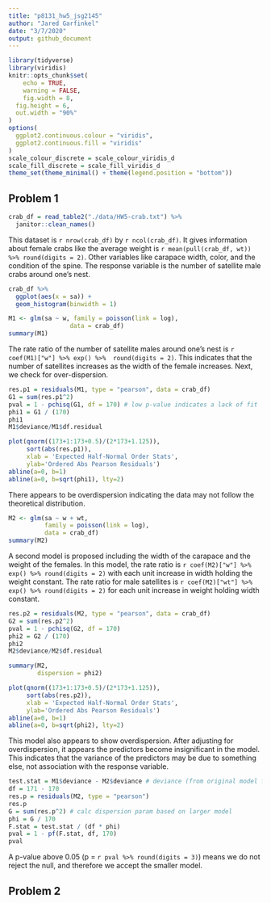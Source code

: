```yaml
---
title: "p8131_hw5_jsg2145"
author: "Jared Garfinkel"
date: "3/7/2020"
output: github_document
---
```


```r
library(tidyverse)
library(viridis)
knitr::opts_chunk$set(
	echo = TRUE,
	warning = FALSE,
	fig.width = 8, 
  fig.height = 6,
  out.width = "90%"
)
options(
  ggplot2.continuous.colour = "viridis",
  ggplot2.continuous.fill = "viridis"
)
scale_colour_discrete = scale_colour_viridis_d
scale_fill_discrete = scale_fill_viridis_d
theme_set(theme_minimal() + theme(legend.position = "bottom"))
```

## Problem 1

```r
crab_df = read_table2("./data/HW5-crab.txt") %>% 
  janitor::clean_names()

```

This dataset is `r nrow(crab_df)` by `r ncol(crab_df)`. It gives information about female crabs like the average weight is `r mean(pull(crab_df, wt)) %>% round(digits = 2)`. Other variables like carapace width, color, and the condition of the spine. The response variable is the number of satellite male crabs around one's nest.

```r
crab_df %>% 
  ggplot(aes(x = sa)) +
  geom_histogram(binwidth = 1)
```


```r
M1 <- glm(sa ~ w, family = poisson(link = log), 
                 data = crab_df)
summary(M1)
```


The rate ratio of the number of satellite males around one's nest is `r coef(M1)["w"] %>% exp() %>%  round(digits = 2)`. This indicates that the number of satellites increases as the width of the female increases. Next, we check for over-dispersion.

```r
res.p1 = residuals(M1, type = "pearson", data = crab_df)
G1 = sum(res.p1^2)
pval = 1 - pchisq(G1, df = 170) # low p-value indicates a lack of fit
phi1 = G1 / (170)
phi1
M1$deviance/M1$df.residual
```

```r
plot(qnorm((173+1:173+0.5)/(2*173+1.125)),
     sort(abs(res.p1)), 
     xlab = 'Expected Half-Normal Order Stats',
     ylab='Ordered Abs Pearson Residuals')
abline(a=0, b=1)
abline(a=0, b=sqrt(phi1), lty=2)
```

There appears to be overdispersion indicating the data may not follow the theoretical distribution.

```r
M2 <- glm(sa ~ w + wt, 
          family = poisson(link = log), 
          data = crab_df)
summary(M2)
```


A second model is proposed including the width of the carapace and the weight of the females. In this model, the rate ratio is `r coef(M2)["w"] %>% exp() %>% round(digits = 2)` with each unit increase in width holding the weight constant. The rate ratio for male satellites is `r coef(M2)["wt"] %>% exp() %>% round(digits = 2)` for each unit increase in weight holding width constant.

```r
res.p2 = residuals(M2, type = "pearson", data = crab_df)
G2 = sum(res.p2^2)
pval = 1 - pchisq(G2, df = 170)
phi2 = G2 / (170)
phi2
M2$deviance/M2$df.residual

summary(M2,
        dispersion = phi2)
```

```r
plot(qnorm((173+1:173+0.5)/(2*173+1.125)),
     sort(abs(res.p2)), 
     xlab = 'Expected Half-Normal Order Stats',
     ylab='Ordered Abs Pearson Residuals')
abline(a=0, b=1)
abline(a=0, b=sqrt(phi2), lty=2)
```

This model also appears to show overdispersion. After adjusting for overdispersion, it appears the predictors become insignificant in the model. This indicates that the variance of the predictors may be due to something else, not association with the response variable.

```r
test.stat = M1$deviance - M2$deviance # deviance (from original model fitting)
df = 171 - 170
res.p = residuals(M2, type = "pearson")  
res.p 
G = sum(res.p^2) # calc dispersion param based on larger model
phi = G / 170
F.stat = test.stat / (df * phi)
pval = 1 - pf(F.stat, df, 170)
pval
```

A p-value above 0.05 (p = `r pval %>% round(digits = 3)`) means we do not reject the null, and therefore we accept the smaller model.

## Problem 2
